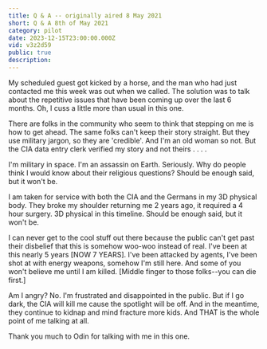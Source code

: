 ```yaml
---
title: Q & A -- originally aired 8 May 2021
short: Q & A 8th of May 2021
category: pilot
date: 2023-12-15T23:00:00.000Z
vid: v3z2d59
public: true
description:
---
```

My scheduled guest got kicked by a horse, and the man who had just contacted me this week was out when we called. The solution was to talk about the repetitive issues that have been coming up over the last 6 months. Oh, I cuss a little more than usual in this one.

There are folks in the community who seem to think that stepping on me is how to get ahead. The same folks can't keep their story straight. But they use military jargon, so they are 'credible'. And I'm an old woman so not. But the CIA data entry clerk verified my story and not theirs . . . .

I'm military in space. I'm an assassin on Earth. Seriously. Why do people think I would know about their religious questions? Should be enough said, but it won't be.

I am taken for service with both the CIA and the Germans in my 3D physical body. They broke my shoulder returning me 2 years ago, it required a 4 hour surgery. 3D physical in this timeline. Should be enough said, but it won't be.

I can never get to the cool stuff out there because the public can't get past their disbelief that this is somehow woo-woo instead of real. I've been at this nearly 5 years [NOW 7 YEARS]. I've been attacked by agents, I've been shot at with energy weapons, somehow I'm still here. And some of you won't believe me until I am killed. [Middle finger to those folks--you can die first.]

Am I angry? No. I'm frustrated and disappointed in the public. But if I go dark, the CIA will kill me cause the spotlight will be off. And in the meantime, they continue to kidnap and mind fracture more kids. And THAT is the whole point of me talking at all.

Thank you much to Odin for talking with me in this one.
